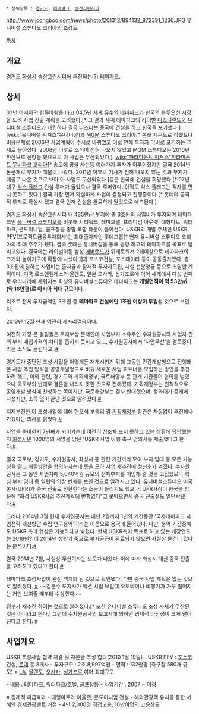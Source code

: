  * 상위항목 : [[경기도]], [[테마파크]], [[송산그린시티]]

http://www.joongboo.com/news/photo/201312/894132_872391_1236.JPG
유니버설 스튜디오 코리아의 조감도

[[목차]]
== 개요 ==
[[경기도]] [[화성시]] [[송산그린시티]]에 추진되는(?) [[테마파크]].

== 상세 ==
03년 아시아의 한류바람을 타고 04,5년 세계 유수의 [[테마파크]]가 한국의 블루오션 시장을 노려 사업 진출 계획을 고려했다.[* 그 결과 세계 테마파크의 라이벌 [[디즈니랜드]]와 [[유니버설 스튜디오]]가 대립하다 결국 디즈니는 중국에 건설을 하고 한국을 포기했다.] [wiki:"유니버설 픽쳐스"유니버설]과 [[MGM]] 스튜디오 코리아[* 본래 제주도로 정했으나 비용문제로 2006년 사업계획이 수시로 바뀌었고 이로 인해 투자자 미비로 포기하는 추세로 돌아섰다. 2008년 이후로 소식이 전혀 나오지 않았고 MGM 스튜디오는 2010년 파산보호 신청을 했으므로 이 사업은 무산되었다.], [[wiki:"파라마운트 픽쳐스"파라마운트 무비파크 코리아]][* 송도에 땅을 사는등 여러가지 투자가 이루어졌지만 결국 2014년 돈문제로 부지가 매물로 나왔다. 2011년 이후로 기사가 전혀 나오지 않는 것과 부지가 매물로 나온 것으로 보아 이 사업도 무산되었다.]등은 한국에 건설을 희망했다.[* 07년 대구 [[식스 플래그]] 건설 루머가 돌았으나 결국 루머였다. 아직도 식스 플래그는 적자를 면치 못하고 있다.] 결국 가장 먼저 확실하게 사업이 결정되고 진행중이다.[* 롯데의 공격적 투자로 확실시 됐고 결국 먼저 건설을 완료하게 될것으로 예측된다.]

[[경기도]] [[화성시]] [[송산그린시티]] 내 435만㎡ 부지에 총 3조원의 사업비가 투자되며 테마파크인 [[유니버설 스튜디오]]를 비롯해 시티워크, 테마호텔, 프리미엄 아웃렛, 대형마트, 워터파크, 콘도미니엄, 골프장등 종합 복합 타운이 들어선다.
USKR의 개발 주체인 USKR PFV(프로젝트금융투자회사)는 최대출자자인 롯데그룹[* 현재 유니버설 스튜디오 코리아의 최대 주주가 됐다. 결국 롯데는 유니버설을 통해 동양 최고의 테마파크를 목표로 달리고있다. 결국에는 라이벌이된 삼성 [[에버랜드]]가 위태로워져 2배이상으로 테마파크의 크기와 놀이기구에 확장에 나섰다 ]]과 포스코건설, 포스데이타 등이 공동출자했다. 총 3조원에 달하는 사업비는 출자금과 잠재적 투자자모집, 시설 선분양금 등으로 조달할 계획이다. 미국 로스앤젤레스와 올랜도, 일본 오사카, 싱가포르에 이어 세계에서 다섯 번째로 우리나라에 세워지는 화성의 유니버설스튜디오 테마파크는 '''개발면적이 약 53만㎡(약 16만평)로 아시아 최대 규모'''이다.

리조트 전체 투자금액인 3조원 중 '''테마파크 건설에만 1조원 이상이 투입'''될 것으로 보인다. 

2013년 12월 현재 여전히 제자리걸음이다.

여전히 가장 큰 걸림돌은 토지보상 문제인데 사업부지 소유주인 수자원공사와 사업자 간의 부지 매입가격의 차이를 좁히지 못하고 있고, 수자원공사에서 '사업무산'을 검토중이라는 소식도 들린다고..[http://www.kgnews.co.kr/news/articleView.html?idxno=364525 #]

경기도가 중단된 조성 사업을 어떻게든 재개시키기 위해 그동안 민간개발형으로 진행돼온 사업 추진 방식을 공영개발형으로 바꿔 새로운 사업 파트너를 모집하는 방안을 추진하려 했고, 이와 관련, 경기도와 기획재정부, 국토해양부 등 관계 기관들이 협의를 벌였으나 국토부의 반대로 결론을 내리지 못한 것으로 전해졌다. 기획재정부는 원칙적으로 공영개발 방식에 찬성하는 쪽이지만, 국토해양부는 결사 반대했으며, 청와대가 중재에 나섰지만, 소득 없이 끝난 것으로 알려졌다.[http://www.joongboo.com/news/articleView.html?idxno=894132 #]

지지부진한 이 조성사업에 대해 현오석 부총리 겸 [[기획재정부]] 장관은 차질없이 추진해나가겠다는 의사를 밝혔다.[http://news.naver.com/main/read.nhn?mode=LSD&mid=sec&sid1=100&oid=008&aid=0003155876 #]

사업을 준비한지 7년째가 되어가는데 여전히 삽조차 뜨지 못하고 있는 상황에 답답했는지 [[화성시]]민 1000명의 서명을 담은 'USKR 사업 이행 촉구'건의서를 제출했다고 한다.[http://news.naver.com/main/read.nhn?mode=LSD&mid=sec&sid1=101&oid=277&aid=0003144571 #]

결국 국토부, 경기도, 수자원공사, 화성시 등 관련 기관끼리 모여 부지 임대 등 모든 가능성을 열고 해결방안을 협의하자는데 뜻을 모아 사업 재추진에 청신호가 켜졌다. 수자원공사는 그 동안 사업자에 5,040억원 규모의 전체부지를 매입해 줄 것을 고집했으나 핵심 부지 임대 등 일련의 입장 변화를 보인 것으로 알려지고 있다. 유니버설스튜디오 미국본사(UPR)가 중국 진출로 전환한다는 소문이 들리기도 했으나, UPR사장이 한국을 방문해 "화성 USKR사업 추진계획에 변함없다"고 못박으면서 중국 진출설도 일단락됐다.[http://news.naver.com/main/read.nhn?mode=LSD&mid=sec&sid1=102&oid=038&aid=0002458942 #]

그러나 2014년 3월 현재 수자원공사는 내년 2월까지 1년의 기간동안 '국제테마파크 사업전략 개선방안 수립 연구용역'이라는 이름으로 용역에 들어갔다. 다만, 용역 기간중에도 USKR 측과 협상은 가능하다고 밝혔다.
현재 USKR측이 목표로 하고 있는 개장연도는 2018년인데 2014년 상반기 중으로 부지공급이 완료되지 않으면 사실상 물건너 갔다는 분석이다.[http://news.naver.com/main/read.nhn?mode=LSD&mid=sec&sid1=102&oid=001&aid=0006814226 #]

결국 2014년 7월, 사실상 무산이라는 보도가 나왔다. 이에 따라 화성시 대신 중국 진출을 고려하고 있다고 한다.[http://m.news.naver.com/read.nhn?mode=LSD&mid=sec&sid1=102&oid=081&aid=0002369721 #]

테마파크 조성사업이 완전 백지화 된 것으로 확인됐다. 다만  중국 사업 계획은 없는 것으로 알려졌다. [http://www.ajunews.com/view/20140715074243883 #] ~~김문수 도지사가 액션 시범 보일때 오토바이나 비행기가 자꾸 떨어지는 거만 보여줄 때부터 수상했다~~

정부가 재추진 하려는 것으로 알려졌다.[* 또한 유니버설 스튜디오 조성 자체가 무산된 것은 아니라고 한다.] 그런데 수자원공사의 보고서에 의하면 경제적 타당성이 크게 떨어진다고 한다. [http://media.daum.net/society/others/newsview?newsid=20140829203606110&RIGHT_COMM=R6 #]
== 사업개요 ==
USKR 조성사업 협약 체결 및 자본금 조성 합의(2010 1월 19일)
- USKR PFV : [[포스코]] 건설, [[롯데]] 등 8개사
- 투자규모 : 2조 8,997억원
- 면적 : 132만평 (축구장 580개 규모)
※ [[LA]], [[올랜도]], [[오사카]], [[싱가포르]] 이어 최대규모
 
- 내용 : 테마파크, 워터파크/호텔, 골프장등
- 사업기간 : 2007 ~ 미정
 
※ 경제적 파급효과
- 대형마트와 아울렛, 콘도미니엄 건설
- 해외관광객 유치를 통한 서해안 경제관광벨트 거점
- 4만 2,000명 직접고용, 10만여명의 고용창출
